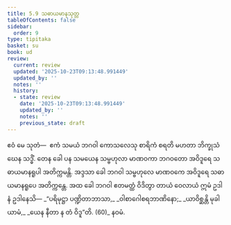 ```yaml
---
title: 5.9 သဓာယမာနသုတ္တ
tableOfContents: false
sidebar:
  order: 9
type: tipitaka
basket: su
book: ud
review:
  current: review
  updated: '2025-10-23T09:13:48.991449'
  updated_by: ''
  notes: ''
  history:
  - state: review
    date: '2025-10-23T09:13:48.991449'
    updated_by: ''
    notes: ''
    previous_state: draft
---
```



<ReviewStatus review={frontmatter.review} showDetails={true} />

<HypothesisAnnotation frontmatter={frontmatter} />

<DynamicBreadcrumb />

<Division number="49" book="ud" e="ch" v="18" p="150">

<Paragraph number="445" book="ud">
ဧဝံ မေ သုတံ—  ဧကံ သမယံ ဘဂဝါ ကောသလေသု စာရိကံ စရတိ မဟတာ ဘိက္ခုသံဃေန သဒ္ဓိံ. တေန ခေါ ပန သမယေန သမ္ဗဟုလာ မာဏဝကာ ဘဂဝတော အဝိဒူရေ သဓာယမာနရူပါ အတိက္ကမန္တိ. အဒ္ဒသာ ခေါ ဘဂဝါ သမ္ဗဟုလေ မာဏဝကေ အဝိဒူရေ သဓာယမာနရူပေ အတိက္ကန္တေ.
</Paragraph>

<Paragraph number="446" book="ud">
အထ ခေါ ဘဂဝါ ဧတမတ္ထံ ဝိဒိတွာ တာယံ ဝေလာယံ ဣမံ ဥဒါနံ ဥဒါနေသိ—
</Paragraph>

<Paragraph number="447" type="verses" book="ud">
_“ပရိမုဋ္ဌာ ပဏ္ဍိတာဘာသာ,_  
_ဝါစာဂေါစရဘာဏိနော;_  
_ယာဝိစ္ဆန္တိ မုခါယာမံ,_  
_ယေန နီတာ န တံ ဝိဒူ”တိ. (60)_  


</Paragraph>
</Division>

<Paragraph number="448" type="center" book="ud">
နဝမံ.
</Paragraph>